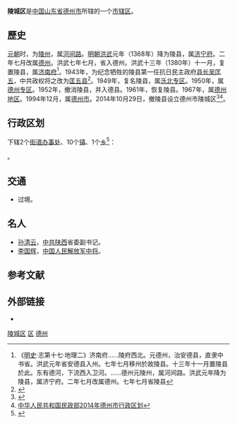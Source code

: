 {{Redirect|陵县|西汉皇帝陵园周围地区所设的县|太常郡}}
{{Infobox China County
| county = 陵城区
| usedname = 
| nameorigin = 
| Photo = 
| Photoname = 
| map = 
| map_caption = 
| Belong = [[山东省|山东省]][[德州市|德州市]]
| Types = [[市辖区|市辖区]]
| admincode =  
| founded = 
| seat = 
| officerTitle = 
| officer = 
| officerTitle2 = 
| officer2 = 
| division = 12
| town = 9
| township = 3
| subdistrict = 
| dialect = 
| post code = 253500
| phone code = 534
| coordinate = 
| area = 1213[[平方千米|平方千米]]
| area land = 
| area water = 371403
| census yr = 2013年
| pop = 60万人
| density =  
| GDP = 
| GDP_as_of = 
| GDPPC = 
| carlicense = 鲁N
| web = http://www.dzlc.gov.cn/
| web_title = 陵城区政府网
}}
'''陵城区'''是[[中国|中国]][[山东省|山东省]][[德州市|德州市]]所辖的一个[[市辖区|市辖区]]。

==歷史==
[[元朝|元朝]]时，为[[陵州_(元朝)|陵州]]，属[[河間路_(元朝)|河间路]]。[[明朝|明朝]][[洪武|洪武]]元年（1368年）降为陵县，属[[济宁府|济宁府]]。二年七月改属[[德州_(隋朝)|德州]]。洪武七年七月，省入德州。洪武十三年（1380年）十一月，复置陵县，属[[济南府|济南府]]<ref>《[[明史|明史]]·志第十七·地理二》济南府......陵府西北。元德州，治安德县，直隶中书省。洪武元年省安德县入州。七年七月移州於故陵县。十三年十一月置陵县於此。东有德河，下流西入卫河。......德州元陵州，属河间路。洪武元年降为陵县，属济宁府。二年七月改属德州。七年七月省陵县</ref>。1943年，为纪念牺牲的陵县第一任抗日民主政府[[县长|县长]][[吴匡五|吴匡五]]，中共政权将之改为[[匡五县|匡五县]]<ref>{{Cite web|title=陵县第一任抗日民主政府县长吴匡五|url=http://www.bzcm.net/wenhua/2012-01/31/content_679306.htm|accessdate=2015-11-03|author=苑梅华|date=2012-01-31|publisher=滨州传媒网}}{{Dead link|date=2018年6月|bot=InternetArchiveBot|fix-attempted=no}}</ref>。1949年，复名陵县，属[[泺北专区|泺北专区]]。1950年，属[[德州专区|德州专区]]。1952年，撤消陵县，并入德县。1961年，恢复陵县。1967年，属[[德州专区|德州地区]]。1994年12月，属[[德州市|德州市]]。2014年10月29日，撤陵县设立德州市陵城区<ref>{{Cite web |url=http://www.dezhoudaily.com/zhengwu/wlwz/folder407/folder582/2014/11/2014-11-02759268.html |title=祝贺德州市陵县正式更名陵城区 |access-date=2014-11-03 |archive-url=https://web.archive.org/web/20150601215353/http://www.dezhoudaily.com/zhengwu/wlwz/folder407/folder582/2014/11/2014-11-02759268.html |archive-date=2015-06-01 |dead-url=yes }}</ref><ref>[http://202.108.98.30/defaultQuery?shengji=%C9%BD%B6%AB%CA%A1%28%C2%B3%29&diji=%B5%C2%D6%DD%CA%D0&xianji=-1 中华人民共和国民政部2014年德州市行政区划]</ref>。

== 行政区划 ==
{{PAGENAMEBASE}}下辖2个[[街道办事处|街道办事处]]、10个[[行政建制镇|镇]]、1个[[乡_(中华人民共和国)|乡]]<ref>{{PRC admin/ref sgc|37/14/03}}</ref>：

{{PRC admin/children|37/14/03}}。

== 交通 ==
* {{中国国道名|104}}过境。

==名人==
*[[孙清云|孙清云]]，[[中共|中共]][[陕西|陕西]]省委副书记。
*[[李国辉_(解放军)|李国辉]]，[[中国人民解放军中将|中国人民解放军中将]]。

== 参考文献 ==
{{Wikisource|国务院关于同意山东省调整德州市部分行政区划的批复}}
{{reflist}}

== 外部链接 ==
* {{Official website|http://www.dzlc.gov.cn/|name=德州市陵城区人民政府门户网站}}

{{陵县行政区划}}
{{德州市行政区划}}
{{山东行政区划}}

[[Category:陵城区|]]
[[Category:德州区县市|区]]
[[Category:山东市辖区|德州]]